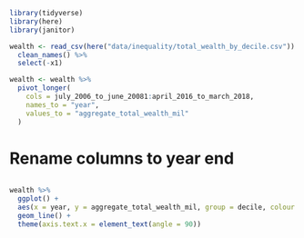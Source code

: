 ```r
library(tidyverse)
library(here)
library(janitor)
```

```r
wealth <- read_csv(here("data/inequality/total_wealth_by_decile.csv")) %>% 
  clean_names() %>% 
  select(-x1)
```

```r
wealth <- wealth %>% 
  pivot_longer(
    cols = july_2006_to_june_20081:april_2016_to_march_2018,
    names_to = "year",
    values_to = "aggregate_total_wealth_mil"
  )
```

# Rename columns to year end

```r

```

```r
wealth %>% 
  ggplot() +
  aes(x = year, y = aggregate_total_wealth_mil, group = decile, colour = decile) +
  geom_line() +
  theme(axis.text.x = element_text(angle = 90))
```

